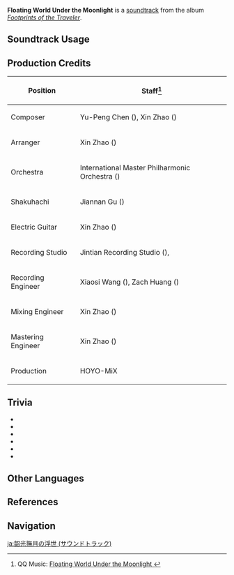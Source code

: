 {{Soundtrack Infobox
|title          = Floating World Under the Moonlight
|image          = Footprints of the Traveler.png
|album          = Footprints of the Traveler
|album2         = Footprints of the Traveler (CN)
|disc           =
|number         = 08
|number2        = 08
|featured       =
|featured2      =
|featured3      =
|featured_disc  =
|featured_disc2 =
|featured_disc3 =
|youtube_id     = _wul3bdTpLs
|spotify_id     = 4yso0v5t48ODcByJgoJfB2
|previous       = The Immovable God and the Eternal Euthymia (Soundtrack)
|next           = Into the Perilous Labyrinth of Fog (Soundtrack)
}}
'''Floating World Under the Moonlight''' is a [[soundtrack]] from the album ''[[Footprints of the Traveler]]''.

==Soundtrack Usage==
{{Soundtrack Usage
|mediaoriginal=Version Trailer;;2.1
}}

==Production Credits==
{| class="wikitable"
! Position
! Staff<ref>QQ Music: [https://y.qq.com/n/ryqq/songDetail/004POiPI1rXRqV Floating World Under the Moonlight {{zh|韶光抚月，天下人间}}]</ref>
|-
! Composer
| Yu-Peng Chen ({{zh|陈致逸}}), Xin Zhao ({{zh|赵鑫}})
|-
! Arranger
| Xin Zhao ({{zh|赵鑫}})
|-
! Orchestra
| International Master Philharmonic Orchestra ({{zh|国际首席爱乐乐团}})
|-
! Shakuhachi
| Jiannan Gu ({{zh|顾剑楠}})
|-
! Electric Guitar
| Xin Zhao ({{zh|赵鑫}})
|-
! Recording Studio
| Jintian Recording Studio ({{zh|金田录音棚}}), {{Not a Typo|52Hz Studio}}
|-
! Recording Engineer
| Xiaosi Wang ({{zh|王小四}}), Zach Huang ({{zh|黄巍}})
|-
! Mixing Engineer
| Xin Zhao ({{zh|赵鑫}})
|-
! Mastering Engineer
| Xin Zhao ({{zh|赵鑫}})
|-
! Production
| HOYO-MiX
|}

==Trivia==
* {{Transclude|Chrysalis Suspirii|SignoraLeitmotif|section=1}}
* {{Transclude|Tactician's Grit|KokomiLeitmotif|section=1}}
* {{Transclude|Inazuma (Soundtrack)|InazumaLeitmotif|section=1}}
* {{Transclude|Separated Dream|ShogunTheme|section=1}}
* {{Transclude|Ominous Fandango|OminousFandangoLeitmotif|section=1}}
* {{Transclude|Rays of Sunlight|JueyunKarstLeitmotif2|section=1}}

==Other Languages==
{{Other Languages|Transclude=Version/2.1}}

==References==
{{Reflist}}

==Navigation==
{{Soundtrack Navbox|Footprints of the Traveler}}

[[ja:韶光撫月の浮世 (サウンドトラック)]]